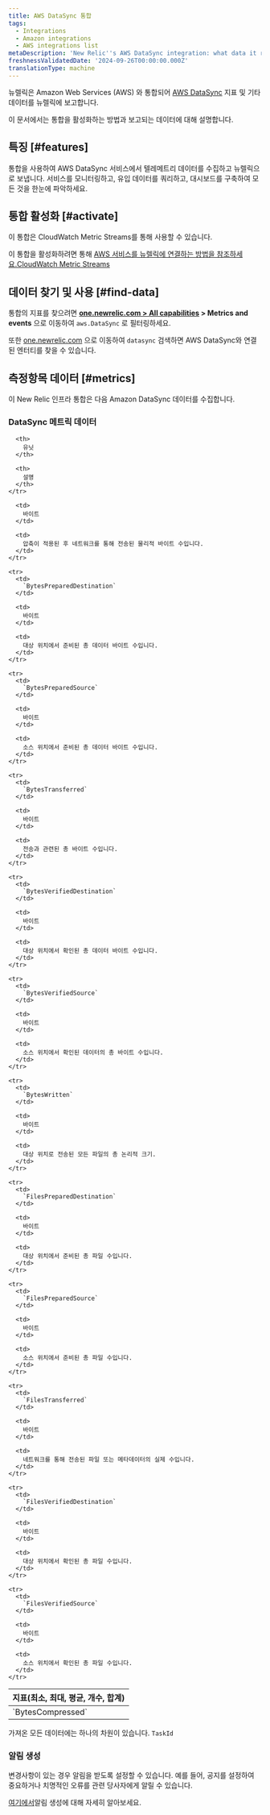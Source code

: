 ```yaml
---
title: AWS DataSync 통합
tags:
  - Integrations
  - Amazon integrations
  - AWS integrations list
metaDescription: 'New Relic''s AWS DataSync integration: what data it reports and how to enable it.'
freshnessValidatedDate: '2024-09-26T00:00:00.000Z'
translationType: machine
---
```


뉴렐릭은 Amazon Web Services (AWS) 와 통합되어 [AWS DataSync](https://aws.amazon.com/datasync/) 지표 및 기타 데이터를 뉴렐릭에 보고합니다.

이 문서에서는 통합을 활성화하는 방법과 보고되는 데이터에 대해 설명합니다.

## 특징 [#features]

통합을 사용하여 AWS DataSync 서비스에서 텔레메트리 데이터를 수집하고 뉴렐릭으로 보냅니다. 서비스를 모니터링하고, 유입 데이터를 쿼리하고, 대시보드를 구축하여 모든 것을 한눈에 파악하세요.

## 통합 활성화 [#activate]

이 통합은 CloudWatch Metric Streams를 통해 사용할 수 있습니다.

이 통합을 활성화하려면 통해 [AWS 서비스를 뉴렐릭에 연결하는 방법을 참조하세요.CloudWatch Metric Streams](/docs/infrastructure/amazon-integrations/connect/aws-metric-stream-setup/)

## 데이터 찾기 및 사용 [#find-data]

통합의 지표를 찾으려면 <DNT>**[one.newrelic.com &gt; All capabilities](https://one.newrelic.com/all-capabilities) &gt; Metrics and events**</DNT> 으로 이동하여 `aws.DataSync` 로 필터링하세요.

또한 [one.newrelic.com](https://one.newrelic.com/all-entities) 으로 이동하여 `datasync` 검색하면 AWS DataSync와 연결된 엔터티를 찾을 수 있습니다.

## 측정항목 데이터 [#metrics]

이 New Relic 인프라 통합은 다음 Amazon DataSync 데이터를 수집합니다.

### DataSync 메트릭 데이터

<table>
  <thead>
    <tr>
      <th style={{ width: "200px" }}>
        지표(최소, 최대, 평균, 개수, 합계)
      </th>

      <th>
        유닛
      </th>

      <th>
        설명
      </th>
    </tr>
  </thead>

  <tbody>
    <tr>
      <td>
        `BytesCompressed`
      </td>

      <td>
        바이트
      </td>

      <td>
        압축이 적용된 후 네트워크를 통해 전송된 물리적 바이트 수입니다.
      </td>
    </tr>

    <tr>
      <td>
        `BytesPreparedDestination`
      </td>

      <td>
        바이트
      </td>

      <td>
        대상 위치에서 준비된 총 데이터 바이트 수입니다.
      </td>
    </tr>

    <tr>
      <td>
        `BytesPreparedSource`
      </td>

      <td>
        바이트
      </td>

      <td>
        소스 위치에서 준비된 총 데이터 바이트 수입니다.
      </td>
    </tr>

    <tr>
      <td>
        `BytesTransferred`
      </td>

      <td>
        바이트
      </td>

      <td>
        전송과 관련된 총 바이트 수입니다.
      </td>
    </tr>

    <tr>
      <td>
        `BytesVerifiedDestination`
      </td>

      <td>
        바이트
      </td>

      <td>
        대상 위치에서 확인된 총 데이터 바이트 수입니다.
      </td>
    </tr>

    <tr>
      <td>
        `BytesVerifiedSource`
      </td>

      <td>
        바이트
      </td>

      <td>
        소스 위치에서 확인된 데이터의 총 바이트 수입니다.
      </td>
    </tr>

    <tr>
      <td>
        `BytesWritten`
      </td>

      <td>
        바이트
      </td>

      <td>
        대상 위치로 전송된 모든 파일의 총 논리적 크기.
      </td>
    </tr>

    <tr>
      <td>
        `FilesPreparedDestination`
      </td>

      <td>
        바이트
      </td>

      <td>
        대상 위치에서 준비된 총 파일 수입니다.
      </td>
    </tr>

    <tr>
      <td>
        `FilesPreparedSource`
      </td>

      <td>
        바이트
      </td>

      <td>
        소스 위치에서 준비된 총 파일 수입니다.
      </td>
    </tr>

    <tr>
      <td>
        `FilesTransferred`
      </td>

      <td>
        바이트
      </td>

      <td>
        네트워크를 통해 전송된 파일 또는 메타데이터의 실제 수입니다.
      </td>
    </tr>

    <tr>
      <td>
        `FilesVerifiedDestination`
      </td>

      <td>
        바이트
      </td>

      <td>
        대상 위치에서 확인된 총 파일 수입니다.
      </td>
    </tr>

    <tr>
      <td>
        `FilesVerifiedSource`
      </td>

      <td>
        바이트
      </td>

      <td>
        소스 위치에서 확인된 총 파일 수입니다.
      </td>
    </tr>
  </tbody>
</table>

가져온 모든 데이터에는 하나의 차원이 있습니다. `TaskId`

### 알림 생성

변경사항이 있는 경우 알림을 받도록 <InlinePopover type="alerts" />설정할 수 있습니다. 예를 들어, 공지를 설정하여 중요하거나 치명적인 오류를 관련 당사자에게 알릴 수 있습니다.

[여기에서](/docs/alerts-applied-intelligence/new-relic-alerts/get-started/your-first-nrql-condition/)알림 생성에 대해 자세히 알아보세요.